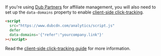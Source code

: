 If you're using [Dub Partners](/partners/quickstart) for affiliate management, you will also need to set up the `data-domains` property to enable [client-side click-tracking](/sdks/client-side/features/client-side-click-tracking).

```html
<script
  src="https://www.dubcdn.com/analytics/script.js"
  defer
  data-domains='{"refer":"yourcompany.link"}'
></script>
```

Read the [client-side click-tracking guide](/sdks/client-side/features/client-side-click-tracking) for more information.

